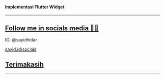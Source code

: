 
#### Implementasi Flutter Widget

---

## <a><u>Follow me in socials media 🕵️‍♂️</u></a>

IG: @sayidhidar

<a href="https://sayid.id/socials">sayid.id/socials</a>

## <u>Terimakasih</u> 
---